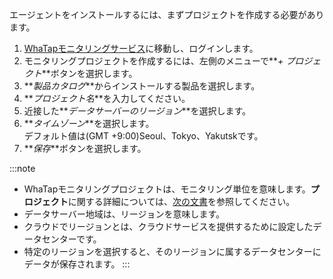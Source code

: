 エージェントをインストールするには、まずプロジェクトを作成する必要があります。

1.  [WhaTapモニタリングサービス](https://service.whatap.io)に移動し、ログインします。
2.  モニタリングプロジェクトを作成するには、左側のメニューで**_+ プロジェクト_**ボタンを選択します。
3.  **_製品カタログ_**からインストールする製品を選択します。 
4.  **_プロジェクト名_**を入力してください。 
5.  近接した**_データサーバーのリージョン_**を選択します。
6.  **_タイムゾーン_**を選択します。<br/>デフォルト値は(GMT +9:00)Seoul、Tokyo、Yakutskです。
7.  **_保存_**ボタンを選択します。

:::note

-   WhaTapモニタリングプロジェクトは、モニタリング単位を意味します。**プロジェクト**に関する詳細については、[次の文書](../project)を参照してください。
-   データサーバー地域は、リージョンを意味します。
-   クラウドでリージョンとは、クラウドサービスを提供するために設定したデータセンターです。
-   特定のリージョンを選択すると、そのリージョンに属するデータセンターにデータが保存されます。
:::
